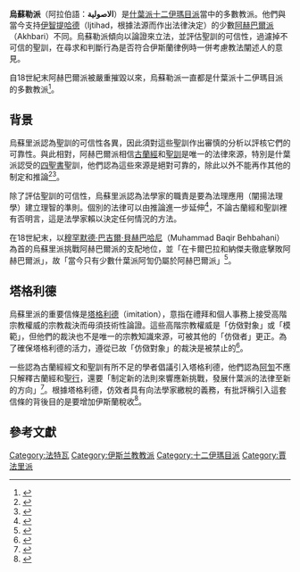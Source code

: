 {{十二伊瑪目派}}

'''烏蘇勒派'''（阿拉伯語：'''الاصولية'''）是[[什葉派|什葉派]][[十二伊瑪目派|十二伊瑪目派]]當中的多數教派。他們與當今支持[[伊智提哈德|伊智提哈德]]（Ijtihad，根據法源而作出法律決定）的少數[[阿赫巴爾派|阿赫巴爾派]]（Akhbari）不同。烏蘇勒派傾向以論證來立法，並評估聖訓的可信性，過濾掉不可信的聖訓，在尋求和判斷行為是否符合伊斯蘭律例時一併考慮教法闡述人的意見。

自18世紀末阿赫巴爾派被嚴重摧毀以來，烏蘇勒派一直都是什葉派十二伊瑪目派的多數教派<ref>{{cite book | language = en | author = Adam J. Silverstein | title = ''Islamic history: a very short introduction'' | date = 2010年 | publisher = Oxford University Press | isbn = 0199545723 | pages = 第114頁 }}</ref>。

== 背景 ==

烏蘇里派認為聖訓的可信性各異，因此須對這些聖訓作出審慎的分析以評核它們的可靠性。與此相對，阿赫巴爾派相信[[古蘭經|古蘭經]]和[[聖訓|聖訓]]是唯一的法律來源，特別是什葉派認受的[[四聖書|四聖書]]聖訓，他們認為這些來源是絕對可靠的，除此以外不能再作其他的制定和推論<ref>{{cite book | language = en | author = Cyril Glassé、Huston Smith | title = ''The new encyclopedia of Islam'' | date = 2003年 | publisher = Rowman Altamira | isbn = 0759101906 | pages = 第35頁 }}</ref><ref>{{cite book | language = en | author = Chibli Mallat | title = ''The renewal of Islamic law: Muhammad Baqer as-Sadr, Najaf, and the Shi'i International'' | date = 2003年 | publisher = Cambridge University Press | isbn = 0521531225 | pages = 第32頁 }}</ref>。

除了評估聖訓的可信性，烏蘇里派認為法學家的職責是要為法理應用（闡揚法理學）建立理智的準則。個別的法律可以由推論進一步延伸<ref>{{cite book | language = en | author = Juan Ricardo Cole | title = ''Sacred space and holy war: the politics, culture and history of Shi'ite Islam'' | date = 2002年 | publisher = I.B.Tauris | isbn = 1860647367 | pages = 第34頁 }}</ref>，不論古蘭經和聖訓裡有否明言，這是法學家賴以決定任何情況的方法。

在18世紀末，以[[穆罕默德·巴吉爾·貝赫巴哈尼|穆罕默德·巴吉爾·貝赫巴哈尼]]（Muhammad Baqir Behbahani）為首的烏蘇里派挑戰阿赫巴爾派的支配地位，並「在卡爾巴拉和納傑夫徹底擊敗阿赫巴爾派」，故「當今只有少數什葉派阿訇仍屬於阿赫巴爾派」<ref>{{cite book | language = en | author = Moojan Momen | title = ''An introduction to Shi’i Islam : the history and doctrines of Twelver Shi’ism'' | date = 1985年 | publisher = George Ronald | isbn = 0853982015 | pages = 第127頁 }}</ref>。

== 塔格利德 ==

烏蘇里派的重要信條是[[塔格利德|塔格利德]]（imitation），意指在禮拜和個人事務上接受高階宗教權威的宗教裁決而毋須技術性論證。這些高階宗教權威是「仿傚對象」或「模範」，但他們的裁決也不是唯一的宗教知識來源，可被其他的「仿傚者」更正。為了確保塔格利德的活力，遵從已故「仿傚對象」的裁決是被禁止的<ref>{{cite book | language = en | author = Hamid Algar | title = ''Religion and state in Iran, 1785-1906: the role of the ulama in the Qajar period'' | date = 1980年 | publisher = University of California Press | isbn = 0520041003 | pages = 第10頁 }}</ref>。

一些認為古蘭經經文和聖訓有所不足的學者倡議引入塔格利德，他們認為[[阿訇|阿訇]]不應只解釋古蘭經和[[聖行|聖行]]，還要「制定新的法則來響應新挑戰，發展什葉派的法律至新的方向」<ref>{{cite book | language = en | author = Vali Nasr、Seyyed Vali Reza Nasr | title = ''The Shia Revival: How Conflicts Within Islam Will Shape the Future'' | date = 2007年 | publisher = Norton | isbn = 0393329682 | pages = 第69頁 }}</ref>。根據塔格利德，仿效者具有向法學家繳稅的義務，有批評稱引入這套信條的背後目的是要增加伊斯蘭稅收<ref>{{cite book | language = en | author = Alex E. Fernández Jilberto、Barbara Hogenboom | title = ''Big business and economic development: conglomerates and economic groups in developing countries and transition economies under globalisation'' | date = 2007年 | publisher = Taylor & Francis | isbn = 0415412684 | pages = 第118頁 }}</ref>。

== 參考文獻 ==
<div class="references-small">
<references></references>
</div>

[[Category:法特瓦|Category:法特瓦]]
[[Category:伊斯兰教教派|Category:伊斯兰教教派]]
[[Category:十二伊瑪目派|Category:十二伊瑪目派]]
[[Category:賈法里派|Category:賈法里派]]